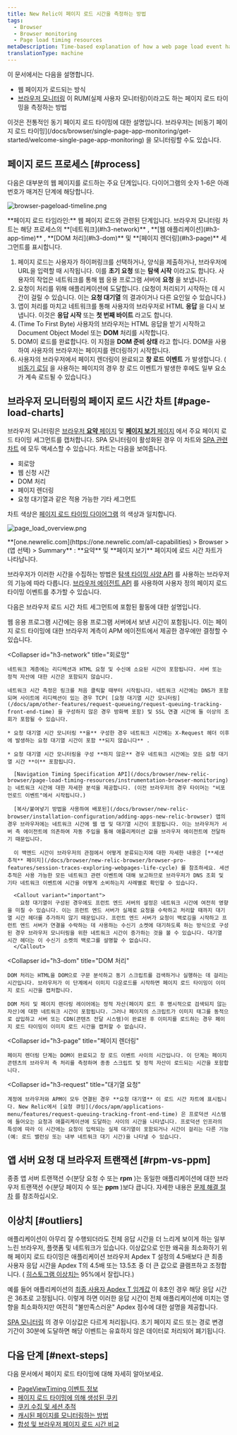 ```yaml
---
title: New Relic이 페이지 로드 시간을 측정하는 방법
tags:
  - Browser
  - Browser monitoring
  - Page load timing resources
metaDescription: Time-based explanation of how a web page load event happens and how that corresponds to browser's page load timing measurements.
translationType: machine
---
```




이 문서에서는 다음을 설명합니다.

* 웹 페이지가 로드되는 방식
* [브라우저 모니터링](/docs/browser/new-relic-browser/getting-started/new-relic-browser) 이 RUM(실제 사용자 모니터링)이라고도 하는 페이지 로드 타이밍을 측정하는 방법

<Callout variant="tip">
  이것은 전통적인 동기 페이지 로드 타이밍에 대한 설명입니다. 브라우저는 [비동기 페이지 로드 타이밍](/docs/browser/single-page-app-monitoring/get-started/welcome-single-page-app-monitoring) 을 모니터링할 수도 있습니다.
</Callout>

## 페이지 로드 프로세스 [#process]

다음은 대부분의 웹 페이지를 로드하는 주요 단계입니다. 다이어그램의 숫자 1-6은 아래 번호가 매겨진 단계에 해당합니다.

<img
  title="browser-pageload-timeline.png"
  alt="browser-pageload-timeline.png"
  src={browserPageLoadTimeline}
/>

<figcaption>
  **페이지 로드 타임라인:** 웹 페이지 로드와 관련된 단계입니다. 브라우저 모니터링 차트는 해당 프로세스의 **[네트워크](#h3-network)** , **[웹 애플리케이션](#h3-app-time)** , **[DOM 처리](#h3-dom)** 및 **[페이지 렌더링](#h3-page)** 세그먼트를 표시합니다.
</figcaption>

1. 페이지 로드는 사용자가 하이퍼링크를 선택하거나, 양식을 제출하거나, 브라우저에 URL을 입력할 때 시작됩니다. 이를 **초기 요청** 또는 **탐색 시작** 이라고도 합니다. 사용자의 작업은 네트워크를 통해 웹 응용 프로그램 서버에 **요청** 을 보냅니다.
2. 요청이 처리를 위해 애플리케이션에 도달합니다. (요청이 처리되기 시작하는 데 시간이 걸릴 수 있습니다. 이는 **요청 대기열** 의 결과이거나 다른 요인일 수 있습니다.)
3. 앱이 처리를 마치고 네트워크를 통해 사용자의 브라우저로 HTML **응답** 을 다시 보냅니다. 이것은 **응답 시작** 또는 **첫 번째 바이트** 라고도 합니다.
4. (Time To First Byte) 사용자의 브라우저는 HTML 응답을 받기 시작하고 Document Object Model 또는 **DOM** 처리를 시작합니다.
5. DOM이 로드를 완료합니다. 이 지점을 **DOM 준비 상태** 라고 합니다. DOM을 사용하여 사용자의 브라우저는 페이지를 렌더링하기 시작합니다.
6. 사용자의 브라우저에서 페이지 렌더링이 완료되고 **창 로드 이벤트** 가 발생합니다. ( [비동기 로딩](/docs/browser/single-page-app-monitoring/get-started/welcome-single-page-app-monitoring) 을 사용하는 페이지의 경우 창 로드 이벤트가 발생한 후에도 일부 요소가 계속 로드될 수 있습니다.)

## 브라우저 모니터링의 페이지 로드 시간 차트 [#page-load-charts]

브라우저 모니터링은 [브라우저 **요약** 페이지](/docs/browser/new-relic-browser/getting-started/browser-overview-website-performance-glance) 및 [**페이지 보기** 페이지](/docs/browser/new-relic-browser/additional-standard-features/page-views-understanding-your-sites-popularity) 에서 주요 페이지 로드 타이밍 세그먼트를 캡처합니다. SPA 모니터링이 활성화된 경우 이 차트와 [SPA 관련 차트](/docs/browser/single-page-app-monitoring/use-spa-data/view-spa-data-new-relic-browser) 에 모두 액세스할 수 있습니다. 차트는 다음을 보여줍니다.

* 회로망
* 웹 신청 시간
* DOM 처리
* 페이지 렌더링
* 요청 대기열과 같은 적용 가능한 기타 세그먼트

차트 색상은 [페이지 로드 타이밍 다이어그램](#process) 의 색상과 일치합니다.

<img
  title="page_load_overview.png"
  alt="page_load_overview.png"
  src={browserPageLoadChart}
/>

<figcaption>
  **[one.newrelic.com](https://one.newrelic.com/all-capabilities) > Browser > (앱 선택) > Summary** : **요약** 및 **페이지 보기** 페이지에 로드 시간 차트가 나타납니다.
</figcaption>

브라우저가 이러한 시간을 수집하는 방법은 [탐색 타이밍 사양 API](/docs/browser/new-relic-browser/page-load-timing-resources/instrumentation-browser-monitoring) 를 사용하는 브라우저의 기능에 따라 다릅니다. [브라우저 에이전트 API](/docs/browser/new-relic-browser/browser-agent-apis/reporting-data-events-browser-agent-api) 를 사용하여 사용자 정의 페이지 로드 타이밍 이벤트를 추가할 수 있습니다.

다음은 브라우저 로드 시간 차트 세그먼트에 포함된 활동에 대한 설명입니다.

<CollapserGroup>
  <Collapser
    id="h3-app-time"
    title="웹 애플리케이션"
  >
    웹 응용 프로그램 시간에는 응용 프로그램 서버에서 보낸 시간이 포함됩니다. 이는 페이지 로드 타이밍에 대한 브라우저 계측이 APM 에이전트에서 제공한 경우에만 결정할 수 있습니다.
  </Collapser>

  <Collapser
    id="h3-network"
    title="회로망"
  >
    네트워크 계층에는 리디렉션과 HTML 요청 및 수신에 소요된 시간이 포함됩니다. 서버 또는 정적 자산에 대한 시간은 포함되지 않습니다.

    네트워크 시간 측정은 링크를 처음 클릭할 때부터 시작됩니다. 네트워크 시간에는 DNS가 포함되며 사이트에 리디렉션이 있는 경우 TCP( [요청 대기열 시간 모니터링](/docs/apm/other-features/request-queueing/request-queuing-tracking-front-end-time) 을 구성하지 않은 경우 방화벽 포함) 및 SSL 연결 시간에 둘 이상의 조회가 포함될 수 있습니다.

    * 요청 대기열 시간 모니터링 **을** 구성한 경우 네트워크 시간에는 X-Request 헤더 이후에 발생하는 요청 대기열 시간이 포함 **되지 않습니다** .

    * 요청 대기열 시간 모니터링을 구성 **하지 않은** 경우 네트워크 시간에는 모든 요청 대기열 시간 **이** 포함됩니다.

      [Navigation Timing Specification API](/docs/browser/new-relic-browser/page-load-timing-resources/instrumentation-browser-monitoring) 는 네트워크 시간에 대한 자세한 분석을 제공합니다. (이전 브라우저의 경우 타이머는 "비포 언로드 이벤트"에서 시작됩니다.)

      [복사/붙여넣기 방법을 사용하여 배포된](/docs/browser/new-relic-browser/installation-configuration/adding-apps-new-relic-browser) 앱의 경우 브라우저에는 네트워크 시간에 웹 앱 및 대기열 시간이 포함됩니다. 이는 브라우저가 서버 측 에이전트에 의존하여 자동 주입을 통해 애플리케이션 값을 브라우저 에이전트에 전달하기 때문입니다.

      이 백엔드 시간이 브라우저의 관점에서 어떻게 분류되는지에 대한 자세한 내용은 [**세션 추적** 페이지](/docs/browser/new-relic-browser/browser-pro-features/session-traces-exploring-webpages-life-cycle) 를 참조하세요. 세션 추적은 사용 가능한 모든 네트워크 관련 이벤트에 대해 보고하므로 브라우저가 DNS 조회 및 기타 네트워크 이벤트에 시간을 어떻게 소비하는지 사례별로 확인할 수 있습니다.

      <Callout variant="important">
        요청 대기열이 구성된 경우에도 프런트 엔드 서버의 설정은 네트워크 시간에 여전히 영향을 미칠 수 있습니다. 이는 프런트 엔드 서버가 실제로 요청을 수락하고 처리할 때까지 대기열 시간 헤더를 추가하지 않기 때문입니다. 프런트 엔드 서버가 요청이 백로깅을 시작하고 프런트 엔드 서버가 연결을 수락하는 데 사용하는 수신기 소켓에 대기하도록 하는 방식으로 구성된 경우 브라우저 모니터링을 위한 네트워크 시간이 증가하는 것을 볼 수 있습니다. 대기열 시간 헤더는 이 수신기 소켓의 백로그를 설명할 수 없습니다.
      </Callout>
  </Collapser>

  <Collapser
    id="h3-dom"
    title="DOM 처리"
  >
    DOM 처리는 HTML을 DOM으로 구문 분석하고 동기 스크립트를 검색하거나 실행하는 데 걸리는 시간입니다. 브라우저가 이 단계에서 이미지 다운로드를 시작하면 페이지 로드 타이밍이 이미지 로드 시간을 캡처합니다.

    DOM 처리 및 페이지 렌더링 레이어에는 정적 자산(페이지 로드 후 명시적으로 검색되지 않는 자산)에 대한 네트워크 시간이 포함됩니다. 그러나 페이지의 스크립트가 이미지 태그를 동적으로 삽입하고 서버 또는 CDN(콘텐츠 전달 시스템)이 완료된 후 이미지를 로드하는 경우 페이지 로드 타이밍이 이미지 로드 시간을 캡처할 수 없습니다.
  </Collapser>

  <Collapser
    id="h3-page"
    title="페이지 렌더링"
  >
    페이지 렌더링 단계는 DOM이 완료되고 창 로드 이벤트 사이의 시간입니다. 이 단계는 페이지 콘텐츠의 브라우저 측 처리를 측정하며 종종 스크립트 및 정적 자산이 로드되는 시간을 포함합니다.
  </Collapser>

  <Collapser
    id="h3-request"
    title="대기열 요청"
  >
    계정에 브라우저와 APM이 모두 연결된 경우 **요청 대기열** 이 로드 시간 차트에 표시됩니다. New Relic에서 [요청 큐잉](/docs/apm/applications-menu/features/request-queuing-tracking-front-end-time) 은 프로덕션 시스템에 들어오는 요청과 애플리케이션에 도달하는 사이의 시간을 나타냅니다. 프로덕션 인프라의 특성에 따라 이 시간에는 요청이 입력되는 실제 대기열이 포함되거나 시간이 걸리는 다른 기능(예: 로드 밸런싱 또는 내부 네트워크 대기 시간)을 나타낼 수 있습니다.
  </Collapser>
</CollapserGroup>

## 앱 서버 요청 대 브라우저 트랜잭션 [#rpm-vs-ppm]

종종 앱 서버 트랜잭션 수(분당 요청 수 또는 **rpm** )는 동일한 애플리케이션에 대한 브라우저 트랜잭션 수(분당 페이지 수 또는 **ppm** )보다 큽니다. 자세한 내용은 [문제 해결 절차](/docs/browser/new-relic-browser/troubleshooting/app-server-requests-greatly-outnumber-browser-transactions) 를 참조하십시오.

## 이상치 [#outliers]

애플리케이션이 아무리 잘 수행되더라도 전체 응답 시간을 더 느리게 보이게 하는 일부 느린 브라우저, 플랫폼 및 네트워크가 있습니다. 이상값으로 인한 왜곡을 최소화하기 위해 페이지 로드 타이밍은 애플리케이션 브라우저 Apdex T 설정의 4.5배보다 큰 최종 사용자 응답 시간을 Apdex T의 4.5배 또는 13.5초 중 더 큰 값으로 클램프하고 조정합니다. ( [히스토그램 이상치는](/docs/data-analysis/user-interface-functions/histograms-viewing-data-distribution#outliers) 95%에서 잘립니다.)

예를 들어 애플리케이션의 [최종 사용자 Apdex T 임계값](/docs/browser/new-relic-browser/installation-configuration/browser-settings-ui-options-browser-monitoring#apdex) 이 8초인 경우 해당 응답 시간은 36초로 고정됩니다. 이렇게 하면 이러한 응답 시간이 전체 애플리케이션에 미치는 영향을 최소화하지만 여전히 "불만족스러운" Apdex 점수에 대한 설명을 제공합니다.

[SPA 모니터링](/docs/browser/single-page-app-monitoring/get-started/welcome-single-page-app-monitoring) 의 경우 이상값은 다르게 처리됩니다. 초기 페이지 로드 또는 경로 변경 기간이 30분에 도달하면 해당 이벤트는 유효하지 않은 데이터로 처리되어 폐기됩니다.

## 다음 단계 [#next-steps]

다음 문서에서 페이지 로드 타이밍에 대해 자세히 알아보세요.

* [PageViewTiming 이벤트 정보](/docs/browser/new-relic-browser/page-load-timing-resources/pageviewtiming-async-or-dynamic-page-details)
* [페이지 로드 타이밍에 의해 생성된 쿠키](/docs/browser/browser-monitoring/page-load-timing-resources/new-relic-cookies-used-browser)
* [쿠키 수집 및 세션 추적](/docs/browser/browser-monitoring/page-load-timing-resources/cookie-collection-session-tracking)
* [캐시된 페이지를 모니터링하는 방법](/docs/browser/new-relic-browser/page-load-timing-resources/cached-pages)
* [합성 및 브라우저 페이지 로드 시간 비교](/docs/browser/new-relic-browser/page-load-timing-resources/compare-page-load-performance-browser-synthetics)